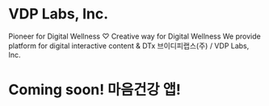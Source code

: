 # VDP Labs, Inc.
Pioneer for Digital Wellness ♡ Creative way for Digital Wellness
We provide platform for digital interactive content & DTx
브이디피랩스(주) / VDP Labs, Inc.
# Coming soon! 마음건강 앱!
